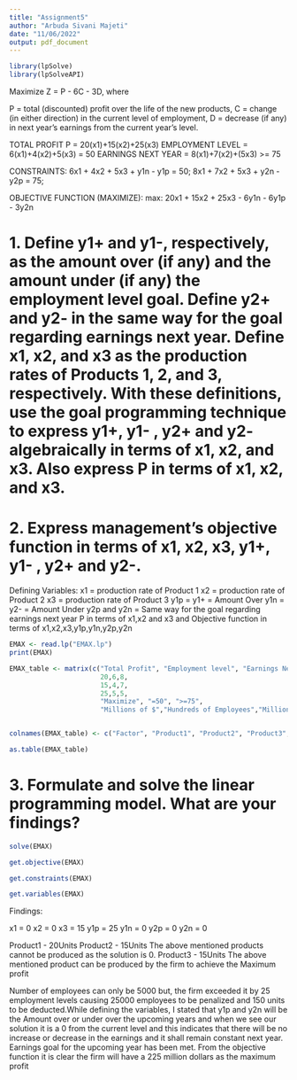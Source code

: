 ---
title: "Assignment5"
author: "Arbuda Sivani Majeti"
date: "11/06/2022"
output: pdf_document
---

```{r}
library(lpSolve)
library(lpSolveAPI)
```

Maximize Z = P - 6C - 3D, where  
 
P = total (discounted) profit over the life of the new products, 
C = change (in either direction) in the current level of employment, 
D = decrease (if any) in next year’s earnings from the current year’s level.

TOTAL PROFIT P = 20(x1)+15(x2)+25(x3)
EMPLOYMENT LEVEL = 6(x1)+4(x2)+5(x3) = 50
EARNINGS NEXT YEAR = 8(x1)+7(x2)+(5x3) >= 75

CONSTRAINTS:
6x1 + 4x2 + 5x3 + y1n - y1p = 50;
8x1 + 7x2 + 5x3 + y2n - y2p = 75;

OBJECTIVE FUNCTION (MAXIMIZE):
max: 20x1 + 15x2 + 25x3 - 6y1n - 6y1p - 3y2n



# 1. Define y1+ and y1-, respectively, as the amount over (if any) and the amount under (if any) the employment level goal. Define y2+ and y2- in the same way for the goal regarding earnings next year. Define x1, x2, and x3 as the production rates of Products 1, 2, and 3, respectively. With these definitions, use the goal programming technique to express y1+, y1- , y2+ and y2-  algebraically in terms of x1, x2, and x3. Also express P in terms of x1, x2, and x3. 

# 2. Express management’s objective function in terms of x1, x2, x3, y1+, y1- , y2+ and y2-.

Defining Variables:
x1 = production rate of Product 1
x2 = production rate of Product 2
x3 = production rate of Product 3
y1p = y1+ = Amount Over
y1n = y2- = Amount Under
y2p and y2n = Same way for the goal regarding earnings next year
P in terms of x1,x2 and x3 and Objective function in terms of x1,x2,x3,y1p,y1n,y2p,y2n

```{r}
EMAX <- read.lp("EMAX.lp")
print(EMAX)
```

```{r}
EMAX_table <- matrix(c("Total Profit", "Employment level", "Earnings Next Year",
                       20,6,8,
                       15,4,7,
                       25,5,5,
                       "Maximize", "=50", ">=75",
                       "Millions of $","Hundreds of Employees","Millions of $"), ncol=6,                        byrow = F)


colnames(EMAX_table) <- c("Factor", "Product1", "Product2", "Product3", "Goal", "Units")

as.table(EMAX_table)


```

# 3. Formulate and solve the linear programming model. What are your findings?

```{r}
solve(EMAX)

get.objective(EMAX)

get.constraints(EMAX)

get.variables(EMAX)

```

Findings:

x1 = 0
x2 = 0
x3 = 15
y1p = 25
y1n = 0
y2p = 0
y2n = 0

Product1 - 20Units
Product2 - 15Units
The above mentioned products cannot be produced as the solution is 0.
Product3 - 15Units
The above mentioned product can be produced by the firm to achieve the Maximum profit

Number of employees can only be 5000 but, the firm exceeded it by 25 employment levels causing 25000 employees to be penalized and 150 units to be deducted.While defining the variables, I stated that y1p and y2n will be the Amount over or under over the upcoming years and when we see our solution it is a 0 from the current level and this indicates that there will be no increase or decrease in the earnings and it shall remain constant next year. Earnings goal for the upcoming year has been met. From the objective function it is clear the firm will have a  225 million dollars as the maximum profit
	


